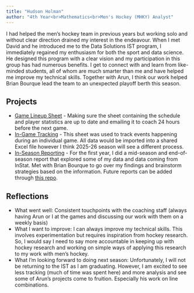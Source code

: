 ```yaml
---
title: "Hudson Holman"
author: "4th Year<br>Mathematics<br>Men's Hockey (MHKY) Analyst"
---
```


<!-- ## Hudson Holman, 4th Year Math Student, Men's Hockey -->

I had helped the men's hockey team in previous years but working solo and without clear direction drained my interest in the endeavour. When I met David and he introduced me to the Data Solutions IST program, I immediately regained my enthusiasm for both the sport and data science. He designed this program with a clear vision and my participation in this group has had numerous benefits. I get to connect with and learn from like-minded students, all of whom are much smarter than me and have helped me improve my technical skills. Together with Arun, I think our work helped Brian Bourque lead the team to an unexpected playoff berth this season.

## Projects

-   [Game Lineup Sheet](https://github.com/uwaggs/mhky_misc/blob/main/Game%20Lineup%20Chart%202024-25_w_stats.xlsx) - Making sure the sheet containing the schedule and player statistics are up to date and emailing it to coach 24 hours before the next game.
-   [In-Game Tracking](https://github.com/uwaggs/mhky_misc/blob/main/MHKY%20Tracking%202024-25.xlsx) - This sheet was used to track events happening during an individual game. All data would be imported into a shared Excel file however I think 2025-26 season will see a different process.
-   [In-Season Reporting](https://uwaggs.github.io/mhky_reports/) - For the first year, I did a mid-season and end-of-season report that explored some of my data and data coming from InStat. Met with Brian Bourque to go over my findings and brainstorm strategies based on the information. Future reports can be added through [this repo](https://github.com/uwaggs/mhky_reports).

## Reflections

-   What went well: Consistent touchpoints with the coaching staff (always having Arun or I at the games and discussing our work with them on a weekly basis)
-   What I want to improve: I can always improve my technical skills. This involves experimentation but requires inspiration from hockey research. So, I would say I need to say more accountable in keeping up with hockey research and working on simple ways of applying this research to my work with men's hockey.
-   What I'm looking forward to doing next season: Unfortunately, I will not be returning to the IST as I am graduating. However, I am excited to see less tracking (much of time was spent here) and more analysis and see some of Arun's projects come to fruition. Especially his work on line combinations.
